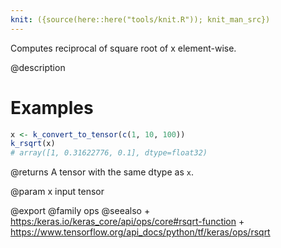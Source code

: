 ```yaml
---
knit: ({source(here::here("tools/knit.R")); knit_man_src})
---
```

Computes reciprocal of square root of x element-wise.

@description

# Examples
```r
x <- k_convert_to_tensor(c(1, 10, 100))
k_rsqrt(x)
# array([1, 0.31622776, 0.1], dtype=float32)
```

@returns
A tensor with the same dtype as `x`.

@param x input tensor

@export
@family ops
@seealso
+ <https:/keras.io/keras_core/api/ops/core#rsqrt-function>
+ <https://www.tensorflow.org/api_docs/python/tf/keras/ops/rsqrt>

